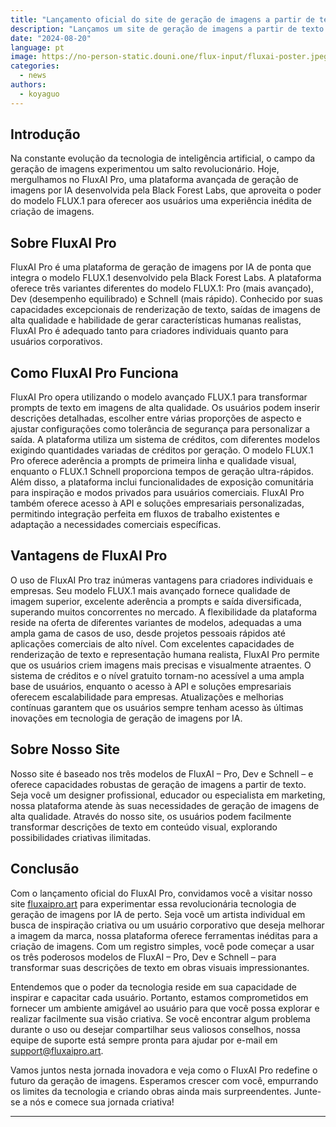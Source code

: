 ```yaml
---
title: "Lançamento oficial do site de geração de imagens a partir de texto baseado em FluxAI"
description: "Lançamos um site de geração de imagens a partir de texto baseado em FluxAI e o disponibilizamos como open source."
date: "2024-08-20"
language: pt
image: https://no-person-static.douni.one/flux-input/fluxai-poster.jpeg
categories:
  - news
authors:
  - koyaguo
---
```


## Introdução

Na constante evolução da tecnologia de inteligência artificial, o campo da geração de imagens experimentou um salto revolucionário. Hoje, mergulhamos no FluxAI Pro, uma plataforma avançada de geração de imagens por IA desenvolvida pela Black Forest Labs, que aproveita o poder do modelo FLUX.1 para oferecer aos usuários uma experiência inédita de criação de imagens.

## Sobre FluxAI Pro

FluxAI Pro é uma plataforma de geração de imagens por IA de ponta que integra o modelo FLUX.1 desenvolvido pela Black Forest Labs. A plataforma oferece três variantes diferentes do modelo FLUX.1: Pro (mais avançado), Dev (desempenho equilibrado) e Schnell (mais rápido). Conhecido por suas capacidades excepcionais de renderização de texto, saídas de imagens de alta qualidade e habilidade de gerar características humanas realistas, FluxAI Pro é adequado tanto para criadores individuais quanto para usuários corporativos.

## Como FluxAI Pro Funciona

FluxAI Pro opera utilizando o modelo avançado FLUX.1 para transformar prompts de texto em imagens de alta qualidade. Os usuários podem inserir descrições detalhadas, escolher entre várias proporções de aspecto e ajustar configurações como tolerância de segurança para personalizar a saída. A plataforma utiliza um sistema de créditos, com diferentes modelos exigindo quantidades variadas de créditos por geração. O modelo FLUX.1 Pro oferece aderência a prompts de primeira linha e qualidade visual, enquanto o FLUX.1 Schnell proporciona tempos de geração ultra-rápidos. Além disso, a plataforma inclui funcionalidades de exposição comunitária para inspiração e modos privados para usuários comerciais. FluxAI Pro também oferece acesso à API e soluções empresariais personalizadas, permitindo integração perfeita em fluxos de trabalho existentes e adaptação a necessidades comerciais específicas.

## Vantagens de FluxAI Pro

O uso de FluxAI Pro traz inúmeras vantagens para criadores individuais e empresas. Seu modelo FLUX.1 mais avançado fornece qualidade de imagem superior, excelente aderência a prompts e saída diversificada, superando muitos concorrentes no mercado. A flexibilidade da plataforma reside na oferta de diferentes variantes de modelos, adequadas a uma ampla gama de casos de uso, desde projetos pessoais rápidos até aplicações comerciais de alto nível. Com excelentes capacidades de renderização de texto e representação humana realista, FluxAI Pro permite que os usuários criem imagens mais precisas e visualmente atraentes. O sistema de créditos e o nível gratuito tornam-no acessível a uma ampla base de usuários, enquanto o acesso à API e soluções empresariais oferecem escalabilidade para empresas. Atualizações e melhorias contínuas garantem que os usuários sempre tenham acesso às últimas inovações em tecnologia de geração de imagens por IA.

## Sobre Nosso Site

Nosso site é baseado nos três modelos de FluxAI – Pro, Dev e Schnell – e oferece capacidades robustas de geração de imagens a partir de texto. Seja você um designer profissional, educador ou especialista em marketing, nossa plataforma atende às suas necessidades de geração de imagens de alta qualidade. Através do nosso site, os usuários podem facilmente transformar descrições de texto em conteúdo visual, explorando possibilidades criativas ilimitadas.

## Conclusão

Com o lançamento oficial do FluxAI Pro, convidamos você a visitar nosso site [fluxaipro.art](http://fluxaipro.art) para experimentar essa revolucionária tecnologia de geração de imagens por IA de perto. Seja você um artista individual em busca de inspiração criativa ou um usuário corporativo que deseja melhorar a imagem da marca, nossa plataforma oferece ferramentas inéditas para a criação de imagens. Com um registro simples, você pode começar a usar os três poderosos modelos de FluxAI – Pro, Dev e Schnell – para transformar suas descrições de texto em obras visuais impressionantes.

Entendemos que o poder da tecnologia reside em sua capacidade de inspirar e capacitar cada usuário. Portanto, estamos comprometidos em fornecer um ambiente amigável ao usuário para que você possa explorar e realizar facilmente sua visão criativa. Se você encontrar algum problema durante o uso ou desejar compartilhar seus valiosos conselhos, nossa equipe de suporte está sempre pronta para ajudar por e-mail em [support@fluxaipro.art](mailto:support@fluxaipro.art).

Vamos juntos nesta jornada inovadora e veja como o FluxAI Pro redefine o futuro da geração de imagens. Esperamos crescer com você, empurrando os limites da tecnologia e criando obras ainda mais surpreendentes. Junte-se a nós e comece sua jornada criativa!

---